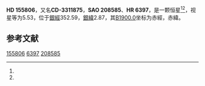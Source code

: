 {{Starbox begin
| name = HD 155806
}}
{{Starbox observe
| epoch = [[J2000.0|J2000.0]]
| constell = {{星座名待查}}<ref name=SIMBAD>{{cite web
 | url=http://simbad.u-strasbg.fr/simbad/sim-id?Ident=HR+6397
 | title=Pulsating variable Star
 | publisher=Centre de Données astronomiques de Strasbourg
 | work=SIMBAD
 | accessdate=2012-07-13
 | archive-date=2021-01-07
 | archive-url=https://web.archive.org/web/20210107065717/http://simbad.u-strasbg.fr/simbad/sim-id?Ident=HR+6397
 | dead-url=no
 }}</ref><ref name=DATA>{{cite web
 | url=http://vizier.u-strasbg.fr/viz-bin/VizieR-5?-out.add=.&-source=5050&-corr=PK=HR&-out.max=9999&HR=6397
 | title=VizieR Detailed Page
 | accessdate=2012-07-13
 | archive-date=2016-03-04
 | archive-url=https://web.archive.org/web/20160304234524/http://vizier.u-strasbg.fr/viz-bin/VizieR-5?-out.add=.&-source=5050&-corr=PK=HR&-out.max=9999&HR=6397
 | dead-url=no
 }}</ref>
| 星官 = 
| ra = {{RA|17|15|19.3}}<ref name=SIMBAD /><ref name=DATA />
| dec = {{DEC|-33|32|54}}<ref name=SIMBAD /><ref name=DATA />
| appmag_v = 5.53<ref name=SIMBAD /><ref name=DATA />
}}
{{Starbox character
| class = O7.5V[n]e<ref name=SIMBAD /><ref name=DATA />
| b-v = -0.01<ref name=SIMBAD /><ref name=DATA />
| u-b = -0.91<ref name=SIMBAD /><ref name=DATA />
| r-i = <ref name=SIMBAD /><ref name=DATA />
| variable = 
}}
{{Starbox astrometry
| radial_v = -0.91
| prop_mo_ra = 4
| parallax = 
| p_error = 
}}
{{Starbox catalog
| names =CD-3311875，[[SAO星表|SAO]] 208585，[[HD星表|HD]] 155806，[[HR星表|HR]] 6397}}
{{Starbox reference |Simbad=HR+6397}}
{{Starbox end}}

'''HD 155806'''，又名'''CD-3311875'''，'''SAO 208585'''、'''HR 6397'''，是一颗恒星<ref name=SIMBAD /><ref name=DATA />，视星等为5.53，位于[[銀道座標系|銀經]]352.59，[[銀道座標系|銀緯]]2.87，其[[B1900.0|B1900.0]]坐标为赤經{{RA|17|8|45.3}}，赤緯{{DEC|-33|2.87|58}}。

== 参考文献 ==
{{reflist}}

{{star-stub}}

[[Category:HD和HDE天體|155806]]
[[Category:HR天體|6397]]
[[Category:SAO天體|208585]]
